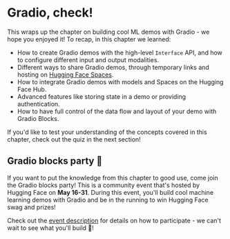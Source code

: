 # Gradio, check!

This wraps up the chapter on building cool ML demos with Gradio - we hope you enjoyed it! To recap, in this chapter we learned:

- How to create Gradio demos with the high-level `Interface` API, and how to configure different input and output modalities.
- Different ways to share Gradio demos, through temporary links and hosting on [Hugging Face Spaces](https://huggingface.co/spaces).
- How to integrate Gradio demos with models and Spaces on the Hugging Face Hub.
- Advanced features like storing state in a demo or providing authentication.
- How to have full control of the data flow and layout of your demo with Gradio Blocks.

If you'd like to test your understanding of the concepts covered in this chapter, check out the quiz in the next section!

## Gradio blocks party 🥳

If you want to put the knowledge from this chapter to good use, come join the Gradio blocks party! This is a community event that's hosted by Hugging Face on **May 16-31**. During this event, you'll build cool machine learning demos with Gradio and be in the running to win Hugging Face swag and prizes!

Check out the [event description](https://github.com/AK391/community-events/blob/main/gradio-blocks/README.md) for details on how to participate - we can't wait to see what you'll build 🤗!
